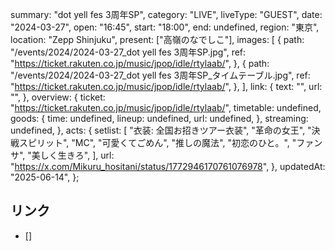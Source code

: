   summary: "dot yell fes 3周年SP",
  category: "LIVE",
  liveType: "GUEST",
  date: "2024-03-27",
  open: "16:45",
  start: "18:00",
  end: undefined,
  region: "東京",
  location: "Zepp Shinjuku",
  present: ["高嶺のなでしこ"],
  images: [
    {
      path: "/events/2024/2024-03-27_dot yell fes 3周年SP.jpg",
      ref: "https://ticket.rakuten.co.jp/music/jpop/idle/rtylaab/",
    },
    {
      path: "/events/2024/2024-03-27_dot yell fes 3周年SP_タイムテーブル.jpg",
      ref: "https://ticket.rakuten.co.jp/music/jpop/idle/rtylaab/",
    },
  ],
  link: {
    text: "",
    url: "",
  },
  overview: {
    ticket: "https://ticket.rakuten.co.jp/music/jpop/idle/rtylaab/",
    timetable: undefined,
    goods: {
      time: undefined,
      lineup: undefined,
      url: undefined,
    },
    streaming: undefined,
  },
  acts: {
    setlist: [
      "衣装: 全国お招きツアー衣装",
      "革命の女王",
      "決戦スピリット",
      "MC",
      "可愛くてごめん",
      "推しの魔法",
      "初恋のひと。",
      "ファンサ",
      "美しく生きろ",
    ],
    url: "https://x.com/Mikuru_hositani/status/1772946170761076978",
  },
  updatedAt: "2025-06-14",
};

## リンク

- []

